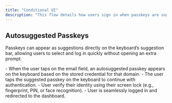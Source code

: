```yaml
---
title: "Conditional UI"
description: "This flow details how users sign in when passkeys are suggested based on context or user action."
---
```



## Autosuggested Passkeys

Passkeys can appear as suggestions directly on the keyboard’s suggestion bar, allowing users to select and log in quickly without opening an extra prompt.

<Tabs>
  <Tab title="macOS">
    <ToolingFrame 
        imageURL="/images/authentication-flow/web-app/desktop/autosuggest-passkeys-macos.png"
        caption="macOS autosuggested passkey flow"
        imageName="autosuggest-passkeys-macos.png"
    />
  </Tab>

<Tab title="Windows">
    <ToolingFrame
        imageURL="/images/authentication-flow/web-app/desktop/autosuggest-passkeys-windows.png"
        caption="Windows autosuggested passkey flow"
        imageName="autosuggest-passkeys-windows.png"
    />
</Tab>

<Tab title="iOS">
    <ToolingFrame
        imageURL="/images/authentication-flow/web-app/mobile/autosuggest-passkeys-ios.png"
        caption="iOS autosuggested passkey flow"
        imageName="autosuggest-passkeys-ios.png"
    />
</Tab>

  <Tab title="Android">
    <ToolingFrame 
        imageURL="/images/authentication-flow/web-app/mobile/autosuggest-passkeys-android.png"
        caption="Android autosuggested passkey flow"
        imageName="autosuggest-passkeys-android.png"
    />
  </Tab>
</Tabs>

<Steps>
    <Step title="Passkey auto-suggestion appears in keyboard">
        - When the user taps on the email field, an autosuggested passkey appears on the keyboard based on the stored credential for that domain.
    </Step>
     <Step title="Authenticate using the selected passkey">
        - The user taps the suggested passkey on the keyboard to continue with authentication.
        - User verify their identity using their screen lock (e.g., fingerprint, PIN, or face recognition).
    </Step>
     <Step title="Access granted">
        - User is seamlessly logged in and redirected to the dashboard.
    </Step>

</Steps>
